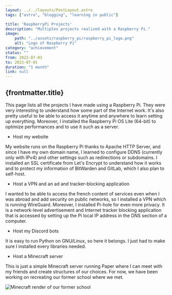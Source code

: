 ```yaml
---
layout: ../../layouts/PostLayout.astro
tags: ["astro", "blogging", "learning in public"]

title: 'RaspberryPi Projects'
description: "Multiples projects realized with a Raspberry Pi."
image:
    path: "../assets/raspberry_pi/raspberry_pi_logo.png"
    alt: "Logo of Raspberry Pi"
category: "achievement"
status: ""
from: 2022-07-01
to: 2022-07-01
duration: "1 month"
link: null
---
```


## {frontmatter.title}

This page lists all the projects I have made using a Raspberry Pi. They were very interesting to understand how some part of the Internet work. It's also pretty useful to be able to access it anytime and anywhere to learn setting up everything. Moreover, I installed the Raspberry Pi OS Lite (64-bit) to optimize performances and to use it such as a server.


- Host my website

My website runs on the Raspberry Pi thanks to Apache HTTP Server, and since I have my own domain name, I learned to configure DDNS (currently only with IPv4) and other settings such as redirections or subdomains. I installed an SSL certificate from Let's Encrypt to understand how it works and to protect my information of BitWarden and GitLab, which I also plan to self-host.


- Host a VPN and an ad and tracker-blocking application

I wanted to be able to access the french content of services even when I was abroad and add security on public networks, so I installed a VPN which is running WireGuard. Moreover, I installed Pi-hole for even more privacy. It is a network-level advertisement and Internet tracker blocking application that is accessed by setting up the Pi local IP address in the DNS section of a computer.


- Host my Discord bots

It is easy to run Python on GNU/Linux, so here it belongs. I just had to make sure I installed every libraries needed.


- Host a Minecraft server

This is just a simple Minecraft server running Paper where I can meet with my friends and create structures of our choices. For now, we have been working on recreating our former school where we met.


![Minecraft render of our former school](../../assets/raspberry_pi/Minecraft_render.png "Minecraft render of our former school. (Work in progress)")
